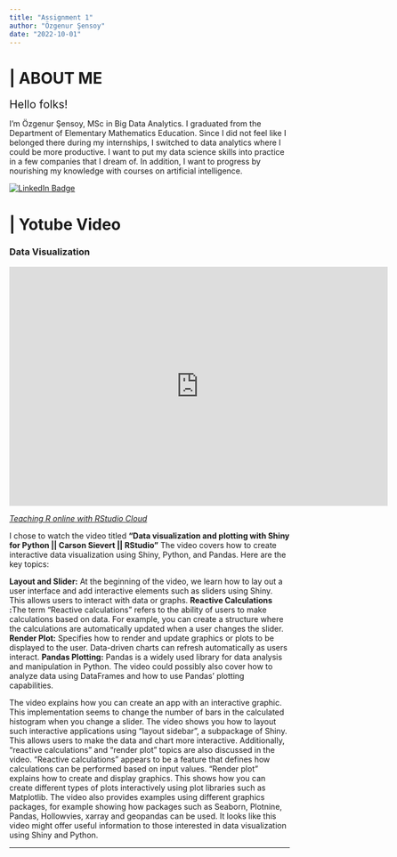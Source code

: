 ```yaml
---
title: "Assignment 1"
author: "Özgenur Şensoy"
date: "2022-10-01"
---
```


# \| ABOUT ME

[Hello folks!]{style="font-size: 20px;"}

I'm Özgenur Şensoy, MSc in Big Data Analytics. 
I graduated from the Department of Elementary Mathematics Education. Since I did not feel like I belonged there during my internships, I switched to data analytics where I could be more productive. I want to put my data science skills into practice in a few companies that I dream of. In addition, I want to progress by nourishing my knowledge with courses on artificial intelligence.

[![LinkedIn Badge](https://img.shields.io/badge/linkedin-%230077B5.svg?&style=for-the-badge&logo=linkedin&logoColor=white&color=071A2C)](https://www.linkedin.com/in/özgenurşensoy/) 

# \| Yotube Video 

### Data Visualization

::: {style="text-align: center;"}
<iframe width="680" height="430" src="https://www.youtube.com/watch?v=5zJC0AB-UK8&list=PL9HYL-VRX0oTOK4cpbCbRk15K2roEgzVW&index=21" frameborder="0" allowfullscreen style="display: inline-block;"></iframe>
:::

[*Teaching R online with RStudio Cloud*](https://www.youtube.com/watch?v=5zJC0AB-UK8&list=PL9HYL-VRX0oTOK4cpbCbRk15K2roEgzVW&index=21)

I chose to watch the video titled **"Data visualization and plotting with Shiny for Python || Carson Sievert || RStudio"** The video covers how to create interactive data visualization using Shiny, Python, and Pandas. Here are the key topics:

**Layout and Slider:** At the beginning of the video, we learn how to lay out a user interface and add interactive elements such as sliders using Shiny. This allows users to interact with data or graphs.
**Reactive Calculations :**The term "Reactive calculations" refers to the ability of users to make calculations based on data. For example, you can create a structure where the calculations are automatically updated when a user changes the slider.
**Render Plot:** Specifies how to render and update graphics or plots to be displayed to the user. Data-driven charts can refresh automatically as users interact.
**Pandas Plotting:** Pandas is a widely used library for data analysis and manipulation in Python. The video could possibly also cover how to analyze data using DataFrames and how to use Pandas' plotting capabilities.

The video explains how you can create an app with an interactive graphic. This implementation seems to change the number of bars in the calculated histogram when you change a slider. The video shows you how to layout such interactive applications using "layout sidebar", a subpackage of Shiny. This allows users to make the data and chart more interactive. Additionally, "reactive calculations" and "render plot" topics are also discussed in the video. "Reactive calculations" appears to be a feature that defines how calculations can be performed based on input values. "Render plot" explains how to create and display graphics. This shows how you can create different types of plots interactively using plot libraries such as Matplotlib. The video also provides examples using different graphics packages, for example showing how packages such as Seaborn, Plotnine, Pandas, Hollowvies, xarray and geopandas can be used. It looks like this video might offer useful information to those interested in data visualization using Shiny and Python.

----

